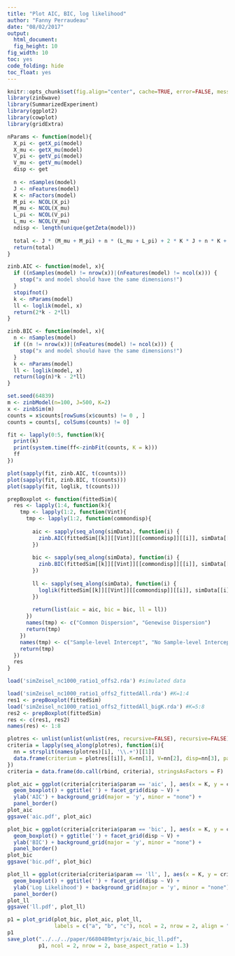 ```yaml
---
title: "Plot AIC, BIC, log likelihood"
author: "Fanny Perraudeau"
date: "08/02/2017"
output: 
  html_document: 
  fig_height: 10
fig_width: 10
toc: yes
code_folding: hide
toc_float: yes
---
```

```r
knitr::opts_chunk$set(fig.align="center", cache=TRUE, error=FALSE, message=FALSE, warning=TRUE, fig.width=6, fig.height=6)
library(zinbwave)
library(SummarizedExperiment)
library(ggplot2)
library(cowplot)
library(gridExtra)
```


```r
nParams <- function(model){
  X_pi <- getX_pi(model)
  X_mu <- getX_mu(model)
  V_pi <- getV_pi(model)
  V_mu <- getV_mu(model)
  disp <- get
  
  n <- nSamples(model)
  J <- nFeatures(model)
  K <- nFactors(model)
  M_pi <- NCOL(X_pi)
  M_mu <- NCOL(X_mu)
  L_pi <- NCOL(V_pi)
  L_mu <- NCOL(V_mu)
  ndisp <- length(unique(getZeta(model)))
  
  total <- J * (M_mu + M_pi) + n * (L_mu + L_pi) + 2 * K * J + n * K + ndisp
  return(total)
}

zinb.AIC <- function(model, x){
  if ((nSamples(model) != nrow(x))|(nFeatures(model) != ncol(x))) {
    stop("x and model should have the same dimensions!")
  }
  stopifnot()
  k <- nParams(model)
  ll <- loglik(model, x)
  return(2*k - 2*ll)
}

zinb.BIC <- function(model, x){
  n <- nSamples(model)
  if ((n != nrow(x))|(nFeatures(model) != ncol(x))) {
    stop("x and model should have the same dimensions!")
  }
  k <- nParams(model)
  ll <- loglik(model, x)
  return(log(n)*k - 2*ll)
}

```

```r
set.seed(64839)
m <- zinbModel(n=100, J=500, K=2)
x <- zinbSim(m)
counts = x$counts[rowSums(x$counts) != 0 , ]
counts = counts[, colSums(counts) != 0]

fit <- lapply(0:5, function(k){
  print(k)
  print(system.time(ff<-zinbFit(counts, K = k)))
  ff
})

plot(sapply(fit, zinb.AIC, t(counts)))
plot(sapply(fit, zinb.BIC, t(counts)))
plot(sapply(fit, loglik, t(counts)))
```

```r
prepBoxplot <- function(fittedSim){
  res <- lapply(1:4, function(k){
    tmp <- lapply(1:2, function(Vint){
      tmp <- lapply(1:2, function(commondisp){
        
        aic <- sapply(seq_along(simData), function(i) {
          zinb.AIC(fittedSim[[k]][[Vint]][[commondisp]][[i]], simData[[i]][['counts']])
        })
        
        bic <- sapply(seq_along(simData), function(i) {
          zinb.BIC(fittedSim[[k]][[Vint]][[commondisp]][[i]], simData[[i]][['counts']])
        })
        
        ll <- sapply(seq_along(simData), function(i) {
          loglik(fittedSim[[k]][[Vint]][[commondisp]][[i]], simData[[i]][['counts']])
        })
        
        return(list(aic = aic, bic = bic, ll = ll))
      })
      names(tmp) <- c("Common Dispersion", "Genewise Dispersion")
      return(tmp)
    })
    names(tmp) <- c("Sample-level Intercept", "No Sample-level Intercept")
    return(tmp)
  })
  res
}

load('simZeisel_nc1000_ratio1_offs2.rda') #simulated data

load('simZeisel_nc1000_ratio1_offs2_fittedAll.rda') #K=1:4
res1 <- prepBoxplot(fittedSim)
load('simZeisel_nc1000_ratio1_offs2_fittedAll_bigK.rda') #K=5:8
res2 <- prepBoxplot(fittedSim)
res <- c(res1, res2)
names(res) <- 1:8
```

```r
plotres <- unlist(unlist(unlist(res, recursive=FALSE), recursive=FALSE), recursive=FALSE)
criteria = lapply(seq_along(plotres), function(i){
  nn = strsplit(names(plotres)[i], '\\.+')[[1]]
  data.frame(criterium = plotres[[i]], K=nn[1], V=nn[2], disp=nn[3], param=nn[4])
})
criteria = data.frame(do.call(rbind, criteria), stringsAsFactors = F)
```

```r
plot_aic = ggplot(criteria[criteria$param == 'aic', ], aes(x = K, y = criterium)) + 
  geom_boxplot() + ggtitle('') + facet_grid(disp ~ V) + 
  ylab('AIC') + background_grid(major = 'y', minor = "none") + 
  panel_border()
plot_aic
ggsave('aic.pdf', plot_aic)
```

```r
plot_bic = ggplot(criteria[criteria$param == 'bic', ], aes(x = K, y = criterium)) + 
  geom_boxplot() + ggtitle('') + facet_grid(disp ~ V) + 
  ylab('BIC') + background_grid(major = 'y', minor = "none") + 
  panel_border()
plot_bic
ggsave('bic.pdf', plot_bic)
```

```r
plot_ll = ggplot(criteria[criteria$param == 'll', ], aes(x = K, y = criterium)) + 
  geom_boxplot() + ggtitle('') + facet_grid(disp ~ V) + 
  ylab('Log Likelihood') + background_grid(major = 'y', minor = "none") + 
  panel_border()
plot_ll
ggsave('ll.pdf', plot_ll)
```

```r
p1 = plot_grid(plot_bic, plot_aic, plot_ll,
               labels = c("a", "b", "c"), ncol = 2, nrow = 2, align = "h")
p1
save_plot("../../../paper/6680489mtyrjx/aic_bic_ll.pdf",
          p1, ncol = 2, nrow = 2, base_aspect_ratio = 1.3)
```